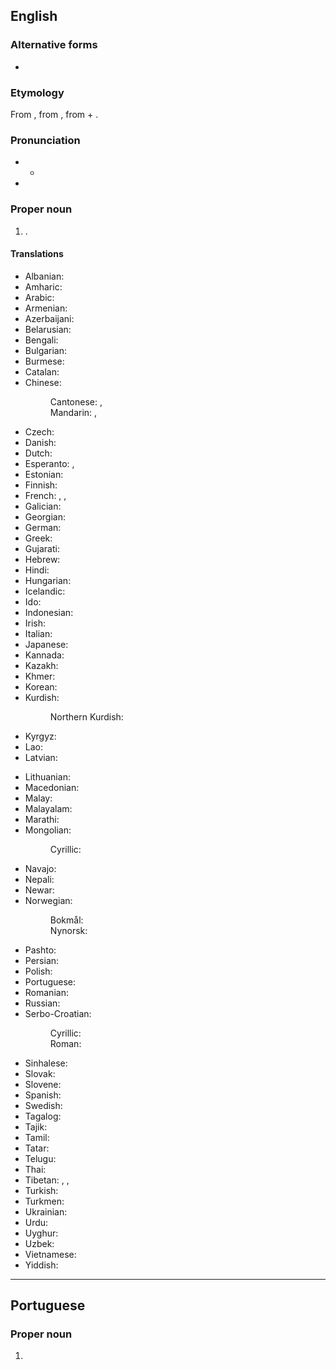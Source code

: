 {{also|Káthmandu|Káthmándú}}
==English==
{{wikipedia}}

===Alternative forms===
* {{alter|en|Katmandu}}

===Etymology===
From {{bor|en|ne|काठमाडौं}}, from {{der|en|sa|काष्ठमण्डप}}, from {{m|sa|काष्ठ|t=wood}} + {{m|sa|मण्डप|t=pavilion}}.

===Pronunciation===
* {{IPA|en|/ˌkatmanˈduː/}}
** {{audio|en|LL-Q1860 (eng)-Vealhurl-Kathmandu.wav|Audio (UK)}}
* {{rhymes|en|uː|s=3}}

===Proper noun===
{{en-proper noun}}

# {{place|en|capital city|c/Nepal}}.

====Translations====
{{trans-top|capital city of Nepal}}
* Albanian: {{t|sq|Kathmandu}}
* Amharic: {{t|am|ካትማንዱ}}
* Arabic: {{t|ar|كَاثْمَانْدُو|f|tr=kaṯmandū}}
* Armenian: {{t+|hy|Կատմանդու}}
* Azerbaijani: {{t+|az|Katmandu}}
* Belarusian: {{t|be|Катманду́|m}}
* Bengali: {{t|bn|কাঠমান্ডু}}
* Bulgarian: {{t|bg|Катманду́|m}}
* Burmese: {{t|my|[[ခတ္တမန္ဒု]][[မြို့]]}}
* Catalan: {{t+|ca|Katmandú|m}}
* Chinese:
*: Cantonese: {{t|yue|加德滿都}}, {{t|yue|加德满都|tr=gaa1 dak1 mun5 dou1}}
*: Mandarin: {{t+|cmn|加德滿都}}, {{t+|cmn|加德满都|tr=Jiādémǎndū}}
* Czech: {{t+|cs|Káthmándú|m}}
* Danish: {{t|da|Katmandu|n}}
* Dutch: {{t|nl|Kathmandu|n}}
* Esperanto: {{t+|eo|Katmanduo}}, {{t|eo|Katmando}}
* Estonian: {{t+|et|Katmandu}}
* Finnish: {{t|fi|Katmandu}}
* French: {{t+|fr|Katmandou|f}}, {{t|fr|Kathmandu|f}}, {{t|fr|Kātmāndū|f}}
* Galician: {{t|gl|Katmandú|m}}
* Georgian: {{t|ka|კატმანდუ}}
* German: {{t+|de|Kathmandu|n}}
* Greek: {{t+|el|Κατμαντού|n}}
* Gujarati: {{t|gu|કાઠમંડુ}}
* Hebrew: {{t|he|קַטְמַנְדּוּ|f|tr=katmandú}}
* Hindi: {{t+|hi|काठमांडू|m}}
* Hungarian: {{t+|hu|Katmandu}}
* Icelandic: {{t|is|Katmandú|m}}
* Ido: {{t|io|Katmandu}}
* Indonesian: {{t|id|Kathmandu}}
* Irish: {{t|ga|Kathmandu}}
* Italian: {{t|it|Katmandu|m}}
* Japanese: {{t|ja|カトマンズ|tr=Katomanzu}}
* Kannada: {{t|kn|ಕಠ್ಮಂಡು}}
* Kazakh: {{t|kk|Катманду}}
* Khmer: {{t+|km|កដ្ឋមណ្ឌូ}}
* Korean: {{t|ko|^카트만두}}
* Kurdish:
*: Northern Kurdish: {{t+|kmr|Kathmandu}}
* Kyrgyz: {{t|ky|Катманду}}
* Lao: {{t|lo|ກາດມານດຸ}}
* Latvian: {{t|lv|Katmandu|m}}
{{trans-mid}}
* Lithuanian: {{t|lt|Katmandu|m}}
* Macedonian: {{t|mk|Катманду}}
* Malay: {{t|ms|Kathmandu}}
* Malayalam: {{t|ml|കാഠ്മണ്ഡു}}
* Marathi: {{t|mr|काठमांडू}}
* Mongolian:
*: Cyrillic: {{t|mn|Катманду}}
* Navajo: {{t|nv|Kʼatmandoo}}
* Nepali: {{t+|ne|काठमाडौं}}
* Newar: {{t|new|येँ|tr=Yẽ}}
* Norwegian:
*: Bokmål: {{t|nb|Katmandu}}
*: Nynorsk: {{t|nn|Katmandu}}
* Pashto: {{t|ps|کاتماندو}}
* Persian: {{t|fa|کاتماندو|tr=kâtmandû}}
* Polish: {{t+|pl|Katmandu|m}}
* Portuguese: {{t|pt|Katmandu|f}}
* Romanian: {{t+|ro|Kathmandu}}
* Russian: {{t|ru|Катманду́|m}}
* Serbo-Croatian:
*: Cyrillic: {{t|sh|Катманду|m}}
*: Roman: {{t+|sh|Katmandu|m}}
* Sinhalese: {{t|si|කත්මන්ඩු}}
* Slovak: {{t|sk|Káthmandu|m}}
* Slovene: {{t|sl|Katmandu|m}}
* Spanish: {{t+|es|Katmandú|m}}
* Swedish: {{t|sv|Katmandu|n}}
* Tagalog: {{t|tl|Katmandu}}
* Tajik: {{t|tg|Катманду}}
* Tamil: {{t|ta|காட்மாண்டூ}}
* Tatar: {{t|tt|Катманду}}
* Telugu: {{t|te|కాఠ్మండు}}
* Thai: {{t+|th|กาฐมาณฑุ}}
* Tibetan: {{t|bo|ཀ་ཏ་མན་ཏུ།}}, {{t|bo|ཡུམ་བུ}}, {{t|bo|ཡམ་བུ}}
* Turkish: {{t|tr|Katmandu}}
* Turkmen: {{t|tk|Katmandu}}
* Ukrainian: {{t|uk|Катманду́|m}}
* Urdu: {{t|ur|کاٹھمانڈو|m|tr=kāṭhmāṇḍū}}
* Uyghur: {{t|ug|كاتماندۇ}}
* Uzbek: {{t|uz|Katmandu}}
* Vietnamese: {{t|vi|Cát-man-đu}}
* Yiddish: {{t|yi|קאַטמאַנדו|n}}
{{trans-bottom}}

----

==Portuguese==

===Proper noun===
{{pt-proper noun|f}}

# {{alternative spelling of|pt|Katmandu}}